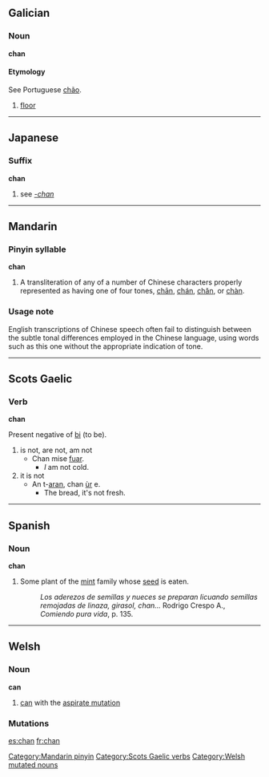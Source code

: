 {{see|Chan|chān|chán|chǎn|chàn}}
==Galician==
===Noun===
'''chan''' {{m}}
====Etymology====
See Portuguese [[chão]].
#[[floor]]

----

==Japanese==
===Suffix===
'''chan'''
#see ''[[-chan]]''

----

==Mandarin==
===Pinyin syllable===
'''chan'''
# A transliteration of any of a number of Chinese characters properly represented as having one of four tones, [[chān]], [[chán]], [[chǎn]], or [[chàn]].

===Usage note===
English transcriptions of Chinese speech often fail to distinguish between the subtle tonal differences employed in the Chinese language, using words such as this one without the appropriate indication of tone.

[[Category:Mandarin pinyin]]

----

==Scots Gaelic==
===Verb===
'''chan'''

Present negative of [[bi]] (to be).

#is not, are not, am not
#* Chan mise [[fuar]].
#** ''I'' am not cold.
#it is not
#*An t-[[aran]], chan [[ùr]] e.
#**The bread, it's not fresh.

[[Category:Scots Gaelic verbs]]
----

==Spanish==
===Noun===
'''chan'''
#{{rfv-sense}}Some plant of the [[mint]] family whose [[seed]] is eaten.
#:''Los aderezos de semillas y nueces se preparan licuando semillas remojadas de linaza, girasol, chan...'' Rodrigo Crespo A., ''Comiendo pura vida'', p. 135.

----

==Welsh==

===Noun===
'''can'''
# [[can]] with the [[aspirate mutation]]

===Mutations===
{{cy-mut-c|an}}

[[Category:Welsh mutated nouns]]

[[es:chan]]
[[fr:chan]]